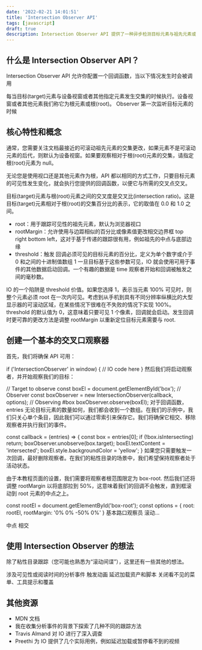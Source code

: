 ```yaml
---
date: '2022-02-21 14:01:51'
title: 'Intersection Observer API'
tags: [javascript]
draft: true
description: Intersection Observer API 提供了一种异步检测目标元素与祖先元素或 viewport 相交情况变化的方法。
---
```


## 什么是 Intersection Observer API？

Intersection Observer API 允许你配置一个回调函数，当以下情况发生时会被调用

每当目标(target)元素与设备视窗或者其他指定元素发生交集的时候执行。设备视窗或者其他元素我们称它为根元素或根(root)。
Observer 第一次监听目标元素的时候

## 核心特性和概念

通常，您需要关注文档最接近的可滚动祖先元素的交集更改，如果元素不是可滚动元素的后代，则默认为设备视窗。如果要观察相对于根(root)元素的交集，请指定根(root)元素为 null。

无论您是使用视口还是其他元素作为根，API 都以相同的方式工作，只要目标元素的可见性发生变化，就会执行您提供的回调函数，以便它与所需的交叉点交叉。

目标(target)元素与根(root)元素之间的交叉度是交叉比(intersection ratio)。这是目标(target)元素相对于根(root)的交集百分比的表示，它的取值在 0.0 和 1.0 之间。

- root：用于跟踪可见性的祖先元素，默认为浏览器视口
- rootMargin：允许使用与边距相似的百分比或像素值更改相交边界框 top right bottom left，这对于基于传递的跟踪很有用，例如祖先的中点与底部边缘
- threshold：触发 ​​ 回调必须可见的目标元素的百分比，定义为单个数字或介于 0 和之间的十进制值数组 1
  一旦目标基于这些参数可见，IO 就会使用可用于事件的其他数据启动回调。一个有趣的数据是 time 观察者开始和回调被触发之间的毫秒数。

IO 的一个陷阱是 threshold 价值。如果您选择 1，表示当元素 100% 可见时，则整个元素必须 root 在一次内可见。考虑到从手机到具有不同分辨率纵横比的大型显示器的可滚动区域，在某些情况下很难在不失败的情况下实现 100%。threshold 的默认值为 0，这意味着只要可见 1 个像素，回调就会启动。发生回调时更可靠的更改方法是调整 rootMargin 以重新定位目标元素需要与 root.

## 创建一个基本的交叉口观察器

首先，我们将确保 API 可用：

if ('IntersectionObserver' in window) {
// IO code here
}
然后我们将启动观察者，并开始观察我们的目标：

// Target to observe
const boxEl = document.getElementById('box');
// Observer
const boxObserver = new IntersectionObserver(callback, options);
// Observing #box
boxObserver.observe(boxEl);
对于回调函数，entries 无论目标元素的数量如何，我们都会收到一个数组。在我们的示例中，我们只关心单个条目，因此我们可以通过零索引来保存它。我们将确保它相交、移除观察者并执行我们的事件。

const callback = (entries) => {
const box = entries[0];
if (!box.isIntersecting) return;
boxObserver.unobserve(box.target);
boxEl.textContent = 'intersected';
boxEl.style.backgroundColor = 'yellow';
}
如果您只需要触发一次回调，最好删除观察者。在我们的粘性目录的场景中，我们希望保持观察者处于活动状态。

由于本教程页面的设置，我们需要将观察者根范围限定为 box-root. 然后我们还将调整 rootMargin 以将底部拉到 50%，这意味着我们的回调不会触发，直到框滚动到 root 元素的中点之上。

const rootEl = document.getElementById('box-root');
const options = {
root: rootEl,
rootMargin: '0% 0% -50% 0%'
}
基本路口观察员
滚动...

中点
相交

## 使用 Intersection Observer 的想法

除了粘性目录跟踪（您可能也熟悉为“滚动间谍”），这里还有一些其他的想法。

涉及可见性或阅读时间的分析事件
触发动画
延迟加载资产和脚本
关闭看不见的菜单、工具提示和覆盖

## 其他资源

- MDN 文档
- 我在收集分析事件的背景下探索了几种不同的跟踪方法
- Travis Almand 对 IO 进行了深入调查
- Preethi 为 IO 提供了几个实际用例，例如延迟加载或暂停看不到的视频

